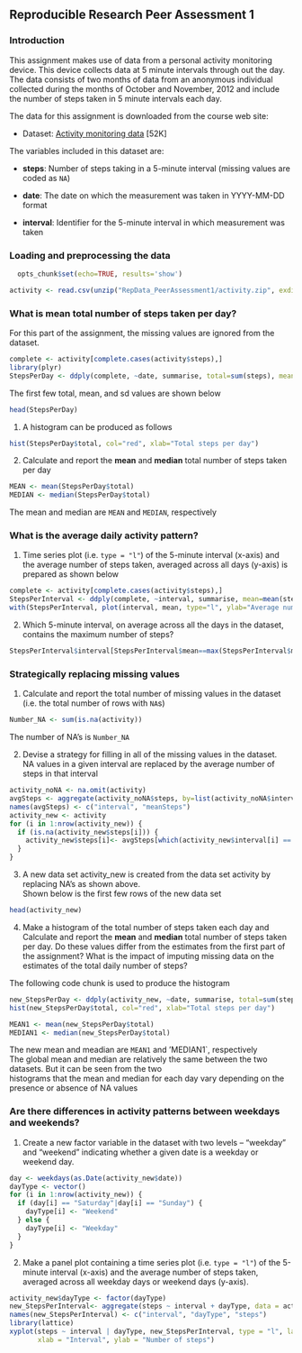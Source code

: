 ## Reproducible Research Peer Assessment 1
### Introduction

This assignment makes use of data from a personal activity monitoring
device. This device collects data at 5 minute intervals through out the
day. The data consists of two months of data from an anonymous
individual collected during the months of October and November, 2012
and include the number of steps taken in 5 minute intervals each day.  

The data for this assignment is downloaded from the course web
site:

* Dataset: [Activity monitoring data](https://d396qusza40orc.cloudfront.net/repdata%2Fdata%2Factivity.zip) [52K]

The variables included in this dataset are:

* **steps**: Number of steps taking in a 5-minute interval (missing
    values are coded as `NA`)

* **date**: The date on which the measurement was taken in YYYY-MM-DD
    format

* **interval**: Identifier for the 5-minute interval in which
    measurement was taken 
          
### Loading and preprocessing the data  

```r
  opts_chunk$set(echo=TRUE, results='show')
```


```r
activity <- read.csv(unzip("RepData_PeerAssessment1/activity.zip", exdir="."))
```

### What is mean total number of steps taken per day?

For this part of the assignment, the missing values are ignored from the dataset.  
```r
complete <- activity[complete.cases(activity$steps),]
library(plyr)
StepsPerDay <- ddply(complete, ~date, summarise, total=sum(steps), mean=mean(steps), sd=sd(steps))
```
The first few total, mean, and sd values are shown below    
```r
head(StepsPerDay)
```
1. A histogram can be produced as follows  
```r
hist(StepsPerDay$total, col="red", xlab="Total steps per day")
```

2. Calculate and report the **mean** and **median** total number of steps taken per day
```r
MEAN <- mean(StepsPerDay$total)
MEDIAN <- median(StepsPerDay$total)  
```
The mean and median are `MEAN` and `MEDIAN`, respectively  

### What is the average daily activity pattern?

1. Time series plot (i.e. `type = "l"`) of the 5-minute interval (x-axis) and the average number of steps taken, averaged across all days (y-axis) is prepared as shown below  

```r
complete <- activity[complete.cases(activity$steps),]
StepsPerInterval <- ddply(complete, ~interval, summarise, mean=mean(steps), na.rm=TRUE)
with(StepsPerInterval, plot(interval, mean, type="l", ylab="Average number of steps"))
```

2. Which 5-minute interval, on average across all the days in the dataset, contains the maximum number of steps?  
```r
StepsPerInterval$interval[StepsPerInterval$mean==max(StepsPerInterval$mean)]
```

### Strategically replacing missing values

1. Calculate and report the total number of missing values in the dataset (i.e. the total number of rows with `NA`s)  
```r
Number_NA <- sum(is.na(activity))
```
The number of NA's is `Number_NA`  

2. Devise a strategy for filling in all of the missing values in the dataset.  
NA values in a given interval are replaced by the average number of steps in that interval  
```r
activity_noNA <- na.omit(activity)
avgSteps <- aggregate(activity_noNA$steps, by=list(activity_noNA$interval), data = activity_noNA, FUN = "mean")
names(avgSteps) <- c("interval", "meanSteps")
activity_new <- activity
for (i in 1:nrow(activity_new)) {
  if (is.na(activity_new$steps[i])) {
    activity_new$steps[i]<- avgSteps[which(activity_new$interval[i] == avgSteps$interval), ]$mean
  }
}
```

3. A new data set activity_new is created from the data set activity by replacing NA's as shown above.  
Shown below is the first few rows of the new data set
```r
head(activity_new)
```

4. Make a histogram of the total number of steps taken each day and Calculate and report the **mean** and **median** total number of steps taken per day. Do these values differ from the estimates from the first part of the assignment? What is the impact of imputing missing data on the estimates of the total daily number of steps?  

The following code chunk is used to produce the histogram
```r
new_StepsPerDay <- ddply(activity_new, ~date, summarise, total=sum(steps), mean=mean(steps), sd=sd(steps))
hist(new_StepsPerDay$total, col="red", xlab="Total steps per day")
```

```r
MEAN1 <- mean(new_StepsPerDay$total)
MEDIAN1 <- median(new_StepsPerDay$total)
```
The new mean and meadian are `MEAN1` and 'MEDIAN1`, respectively  
The global mean and median are relatively the same between the two datasets. But it can be seen from the two  
histograms that the mean and median for each day vary depending on the presence or absence of NA values


### Are there differences in activity patterns between weekdays and weekends?

1. Create a new factor variable in the dataset with two levels -- "weekday" and "weekend" indicating whether a given date is a weekday or weekend day.
```r
day <- weekdays(as.Date(activity_new$date))
dayType <- vector()
for (i in 1:nrow(activity_new)) {
  if (day[i] == "Saturday"|day[i] == "Sunday") {
    dayType[i] <- "Weekend"
  } else {
    dayType[i] <- "Weekday"
  }
}
```

2. Make a panel plot containing a time series plot (i.e. `type = "l"`) of the 5-minute interval (x-axis) and the average number of steps taken, averaged across all weekday days or weekend days (y-axis). 

```r
activity_new$dayType <- factor(dayType)
new_StepsPerInterval<- aggregate(steps ~ interval + dayType, data = activity_new, mean)
names(new_StepsPerInterval) <- c("interval", "dayType", "steps")
library(lattice)
xyplot(steps ~ interval | dayType, new_StepsPerInterval, type = "l", layout = c(1, 2), 
       xlab = "Interval", ylab = "Number of steps")
```

